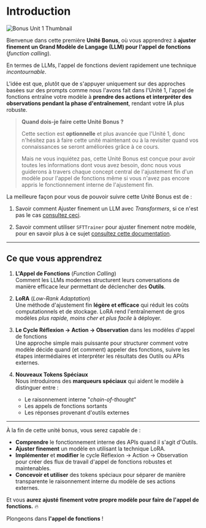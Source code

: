 # Introduction

![Bonus Unit 1 Thumbnail](https://huggingface.co/datasets/agents-course/course-images/resolve/main/en/bonus-unit1/thumbnail.jpg)

Bienvenue dans cette première **Unité Bonus**, où vous apprendrez à **ajuster finement un Grand Modèle de Langage (LLM) pour l'appel de fonctions** (*function calling*).

En termes de LLMs, l'appel de fonctions devient rapidement une technique *incontournable*. 

L'idée est que, plutôt que de s'appuyer uniquement sur des approches basées sur des prompts comme nous l'avons fait dans l'Unité 1, l'appel de fonctions entraîne votre modèle à **prendre des actions et interpréter des observations pendant la phase d'entraînement**, rendant votre IA plus robuste.

> **Quand dois-je faire cette Unité Bonus ?**
>
> Cette section est **optionnelle** et plus avancée que l'Unité 1, donc n'hésitez pas à faire cette unité maintenant ou à la revisiter quand vos connaissances se seront améliorées grâce à ce cours. 
>  
> Mais ne vous inquiétez pas, cette Unité Bonus est conçue pour avoir toutes les informations dont vous avez besoin, donc nous vous guiderons à travers chaque concept central de l'ajustement fin d'un modèle pour l'appel de fonctions même si vous n'avez pas encore appris le fonctionnement interne de l'ajustement fin.

La meilleure façon pour vous de pouvoir suivre cette Unité Bonus est de :

1. Savoir comment Ajuster finement un LLM avec *Transformers*, si ce n'est pas le cas [consultez ceci](https://huggingface.co/learn/nlp-course/chapter3/1?fw=pt).

2. Savoir comment utiliser `SFTTrainer` pour ajuster finement notre modèle, pour en savoir plus à ce sujet [consultez cette documentation](https://huggingface.co/learn/nlp-course/en/chapter11/1). 

---

## Ce que vous apprendrez

1. **L'Appel de Fonctions** (*Function Calling*)  
   Comment les LLMs modernes structurent leurs conversations de manière efficace leur permettant de déclencher des **Outils**.

2. **LoRA** (*Low-Rank Adaptation*)  
   Une méthode d'ajustement fin **légère et efficace** qui réduit les coûts computationnels et de stockage. LoRA rend l'entraînement de gros modèles *plus rapide, moins cher et plus facile* à déployer.

3. **Le Cycle Réflexion → Action → Observation** dans les modèles d'appel de fonctions  
   Une approche simple mais puissante pour structurer comment votre modèle décide quand (et comment) appeler des fonctions, suivre les étapes intermédiaires et interpréter les résultats des Outils ou APIs externes.

4. **Nouveaux Tokens Spéciaux**  
   Nous introduirons des **marqueurs spéciaux** qui aident le modèle à distinguer entre :
   - Le raisonnement interne "*chain-of-thought*"  
   - Les appels de fonctions sortants  
   - Les réponses provenant d'outils externes

---

À la fin de cette unité bonus, vous serez capable de :

- **Comprendre** le fonctionnement interne des APIs quand il s'agit d'Outils.  
- **Ajuster finement** un modèle en utilisant la technique LoRA.  
- **Implémenter** et **modifier** le cycle Réflexion → Action → Observation pour créer des flux de travail d'appel de fonctions robustes et maintenables.  
- **Concevoir et utiliser** des tokens spéciaux pour séparer de manière transparente le raisonnement interne du modèle de ses actions externes.

Et vous **aurez ajusté finement votre propre modèle pour faire de l'appel de fonctions.** 🔥

Plongeons dans **l'appel de fonctions** !